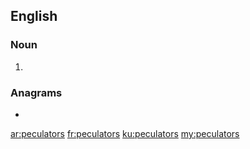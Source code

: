 ==English==

===Noun===
{{head|en|noun plural form}}

# {{plural of|peculator|lang=en}}

===Anagrams===
* {{l|en|speculator}}

[[ar:peculators]]
[[fr:peculators]]
[[ku:peculators]]
[[my:peculators]]